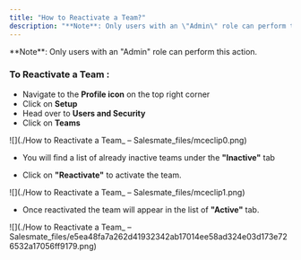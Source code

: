 ```yaml
---
title: "How to Reactivate a Team?"
description: "**Note**: Only users with an \"Admin\" role can perform this action."
---
```


<Note>
**Note**: Only users with an "Admin" role can perform this action.

</Note>


### To Reactivate a Team :


*   Navigate to the **Profile icon** on the top right corner
*   Click on **Setup**
*   Head over to **Users and Security**
*   Click on **Teams**

![](./How to Reactivate a Team_ – Salesmate_files/mceclip0.png)


*   You will find a list of already inactive teams under the **"Inactive"** tab

*   Click on **"Reactivate"** to activate the team.

![](./How to Reactivate a Team_ – Salesmate_files/mceclip1.png)


*   Once reactivated the team will appear in the list of **"Active"** tab.

![](./How to Reactivate a Team_ – Salesmate_files/e5ea48fa7a262d41932342ab17014ee58ad324e03d173e726532a17056ff9179.png)
